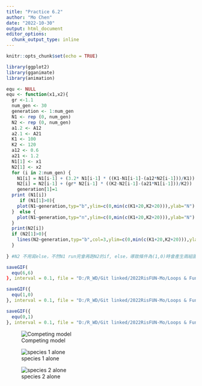 ```yaml
---
title: "Practice 6.2"
author: "Mo Chen"
date: "2022-10-30"
output: html_document
editor_options: 
  chunk_output_type: inline
---
```


```r
knitr::opts_chunk$set(echo = TRUE)
```

```r
library(ggplot2)
library(gganimate)
library(animation)
```

```r
equ <- NULL
equ <- function(x1,x2){
  gr <-1.1
  num_gen <- 30
  generation <- 1:num_gen
  N1 <- rep (0, num_gen)
  N2 <- rep (0, num_gen)
  a1.2 <- A12
  a2.1 <- A21
  K1 <- 100
  K2 <- 120
  a12 <- 0.6
  a21 <- 1.2
  N1[1] <- x1 
  N2[1] <- x2
  for (i in 2:num_gen) {
    N1[i] = N1[i-1] + (3.2* N1[i-1] * ((K1-N1[i-1]-(a12*N2[i-1]))/K1)) 
    N2[i] = N2[i-1] + (gr* N2[i-1] * ((K2-N2[i-1]-(a21*N1[i-1]))/K2)) 
    generation[1]=1
  print (N1[i])
     if (N1[1]>0){
    plot(N1~generation,typ="b",ylim=c(0,min(c(K1+20,K2+20))),ylab="N")
  }  else {
    plot(N1~generation,typ="n",ylim=c(0,min(c(K1+20,K2+20))),ylab="N")
  }
  print(N2[i])
  if (N2[1]>0){
    lines(N2~generation,typ="b",col=3,ylim=c(0,min(c(K1+20,K2+20))),ylab="N")} 
  }
  
} #N2 不用寫else，不然N1 run完會再跑N2的if, else，導致條件為(1,0)時會產生兩組圖表結果。
```

```r
saveGIF(
  equ(6,6)
}, interval = 0.1, file = "D:/R_WD/Git linked/2022RisFUN-Mo/Loops & Functions/Competing_model.gif")

saveGIF({
  equ(1,0)
}, interval = 0.1, file = "D:/R_WD/Git linked/2022RisFUN-Mo/Loops & Functions/species1_alone.gif")

saveGIF({
  equ(0,1)
}, interval = 0.1, file = "D:/R_WD/Git linked/2022RisFUN-Mo/Loops & Functions/species2_alone.gif")
```


![Competing model](D:/R_WD/Git linked/2022RisFUN-Mo/Loops & Functions/competing_model.gif)

![species 1 alone](D:/R_WD/Git linked/2022RisFUN-Mo/Loops & Functions/species1_alone.gif)

![species 2 alone](D:/R_WD/Git linked/2022RisFUN-Mo/Loops & Functions/species2_alone.gif)
